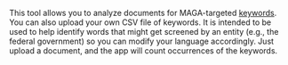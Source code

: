 This tool allows you to analyze documents for MAGA-targeted [keywords](https://github.com/jhelvy/magaScreener/blob/main/keywords.csv). You can also upload your own CSV file of keywords. It is intended to be used to help identify words that might get screened by an entity (e.g., the federal government) so you can modify your language accordingly. Just upload a document, and the app will count occurrences of the keywords.